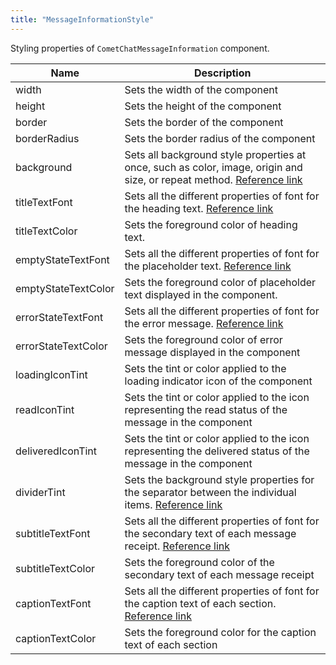```yaml
---
title: "MessageInformationStyle"
---
```


Styling properties of `CometChatMessageInformation` component.

| Name                | Description                                                                                                                                                                          |
| ------------------- | ------------------------------------------------------------------------------------------------------------------------------------------------------------------------------------ |
| width               | Sets the width of the component                                                                                                                                                      |
| height              | Sets the height of the component                                                                                                                                                     |
| border              | Sets the border of the component                                                                                                                                                     |
| borderRadius        | Sets the border radius of the component                                                                                                                                              |
| background          | Sets all background style properties at once, such as color, image, origin and size, or repeat method. [Reference link](https://developer.mozilla.org/en-US/docs/Web/CSS/background) |
| titleTextFont       | Sets all the different properties of font for the heading text. [Reference link](https://developer.mozilla.org/en-US/docs/Web/CSS/font)                                              |
| titleTextColor      | Sets the foreground color of heading text.                                                                                                                                           |
| emptyStateTextFont  | Sets all the different properties of font for the placeholder text. [Reference link](https://developer.mozilla.org/en-US/docs/Web/CSS/font)                                          |
| emptyStateTextColor | Sets the foreground color of placeholder text displayed in the component.                                                                                                            |
| errorStateTextFont  | Sets all the different properties of font for the error message. [Reference link](https://developer.mozilla.org/en-US/docs/Web/CSS/font)                                             |
| errorStateTextColor | Sets the foreground color of error message displayed in the component                                                                                                                |
| loadingIconTint     | Sets the tint or color applied to the loading indicator icon of the component                                                                                                        |
| readIconTint        | Sets the tint or color applied to the icon representing the read status of the message in the component                                                                              |
| deliveredIconTint   | Sets the tint or color applied to the icon representing the delivered status of the message in the component                                                                         |
| dividerTint         | Sets the background style properties for the separator between the individual items. [Reference link](https://developer.mozilla.org/en-US/docs/Web/CSS/background)                   |
| subtitleTextFont    | Sets all the different properties of font for the secondary text of each message receipt. [Reference link](https://developer.mozilla.org/en-US/docs/Web/CSS/font)                    |
| subtitleTextColor   | Sets the foreground color of the secondary text of each message receipt                                                                                                              |
| captionTextFont     | Sets all the different properties of font for the caption text of each section. [Reference link](https://developer.mozilla.org/en-US/docs/Web/CSS/font)                              |
| captionTextColor    | Sets the foreground color for the caption text of each section                                                                                                                       |
